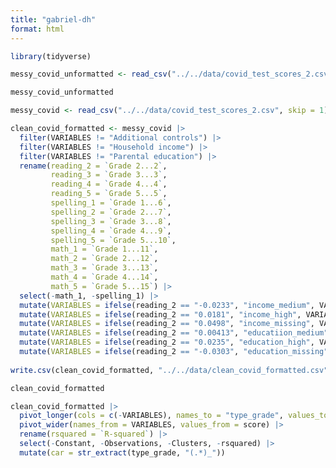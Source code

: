 ```yaml
---
title: "gabriel-dh"
format: html
---
```


```r
library(tidyverse)

messy_covid_unformatted <- read_csv("../../data/covid_test_scores_2.csv")

messy_covid_unformatted

messy_covid <- read_csv("../../data/covid_test_scores_2.csv", skip = 1)

clean_covid_formatted <- messy_covid |>
  filter(VARIABLES != "Additional controls") |>
  filter(VARIABLES != "Household income") |>
  filter(VARIABLES != "Parental education") |>
  rename(reading_2 = `Grade 2...2`,
         reading_3 = `Grade 3...3`,
         reading_4 = `Grade 4...4`,
         reading_5 = `Grade 5...5`,
         spelling_1 = `Grade 1...6`,
         spelling_2 = `Grade 2...7`,
         spelling_3 = `Grade 3...8`,
         spelling_4 = `Grade 4...9`,
         spelling_5 = `Grade 5...10`,
         math_1 = `Grade 1...11`,
         math_2 = `Grade 2...12`,
         math_3 = `Grade 3...13`,
         math_4 = `Grade 4...14`,
         math_5 = `Grade 5...15`) |>
  select(-math_1, -spelling_1) |>
  mutate(VARIABLES = ifelse(reading_2 == "-0.0233", "income_medium", VARIABLES)) |>
  mutate(VARIABLES = ifelse(reading_2 == "0.0181", "income_high", VARIABLES)) |>
  mutate(VARIABLES = ifelse(reading_2 == "0.0498", "income_missing", VARIABLES)) |>
  mutate(VARIABLES = ifelse(reading_2 == "0.00413", "educatiion_medium", VARIABLES)) |>
  mutate(VARIABLES = ifelse(reading_2 == "0.0235", "education_high", VARIABLES)) |>
  mutate(VARIABLES = ifelse(reading_2 == "-0.0303", "education_missing", VARIABLES))
  
write.csv(clean_covid_formatted, "../../data/clean_covid_formatted.csv")

clean_covid_formatted

```

```r
clean_covid_formatted |>
  pivot_longer(cols = c(-VARIABLES), names_to = "type_grade", values_to = "score") |>
  pivot_wider(names_from = VARIABLES, values_from = score) |>
  rename(rsquared = `R-squared`) |>
  select(-Constant, -Observations, -Clusters, -rsquared) |>
  mutate(car = str_extract(type_grade, "(.*)_"))
```
